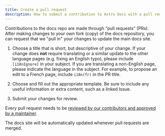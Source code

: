 ```yaml
---
title: Create a pull request
description: How to submit a contribution to Astro Docs with a pull request.
---
```


Contributions to the docs repo are made through "pull requests" (PRs). After making changes to your own fork (copy) of the docs repository, you can request that we "pull in" your changes to update the main docs site.

<Steps>

1. Choose a title that is short, but descriptive of your change. If your change does **not** require translating or a similar update to the other language pages (e.g. fixing an English typo), please include `[i18nIgnore]` in your subject. If you are translating a non-English page, please indicate the language in the subject. For example, to propose an edit to a French page, include `i18n(fr)` in the PR title.

2. Choose and fill out the appropriate template. Be sure to include any useful information or extra content, such as a linked Issue.

3. Submit your changes for review.

</Steps>

Every pull request needs to be [reviewed by our contributors and approved by a maintainer](/first-time/pr-review-process/).

The docs site will be automatically updated whenever pull requests are merged.

